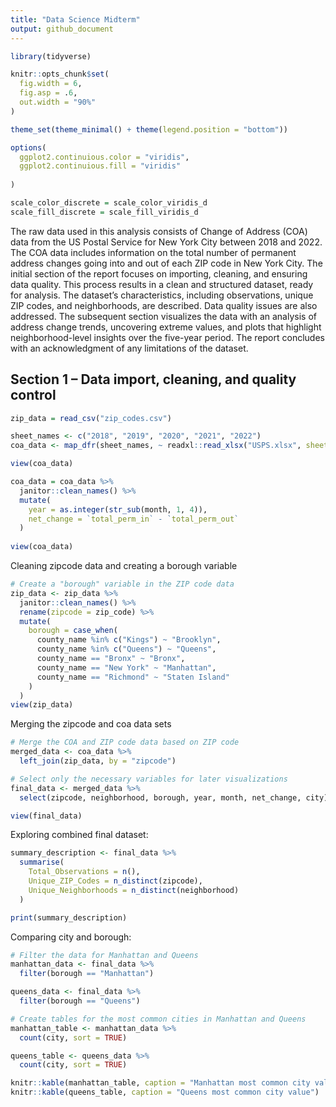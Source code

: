 ```yaml
---
title: "Data Science Midterm"
output: github_document
---
```


```r

library(tidyverse)

knitr::opts_chunk$set(
  fig.width = 6,
  fig.asp = .6,
  out.width = "90%"
)

theme_set(theme_minimal() + theme(legend.position = "bottom"))

options(
  ggplot2.continuious.color = "viridis",
  ggplot2.continuious.fill = "viridis"
  
)

scale_color_discrete = scale_color_viridis_d
scale_fill_discrete = scale_fill_viridis_d
```

The raw data used in this analysis consists of Change of Address (COA) data from the US Postal Service for New York City between 2018 and 2022. The COA data includes information on the total number of permanent address changes going into and out of each ZIP code in New York City. The initial section of the report focuses on importing, cleaning, and ensuring data quality. This process results in a clean and structured dataset, ready for analysis. The dataset's characteristics, including observations, unique ZIP codes, and neighborhoods, are described. Data quality issues are also addressed. The subsequent section visualizes the data with an analysis of address change trends, uncovering extreme values, and plots that highlight neighborhood-level insights over the five-year period. The report concludes with an acknowledgment of any limitations of the dataset.

## Section 1 – Data import, cleaning, and quality control

```r
zip_data = read_csv("zip_codes.csv")

sheet_names <- c("2018", "2019", "2020", "2021", "2022")
coa_data <- map_dfr(sheet_names, ~ readxl::read_xlsx("USPS.xlsx", sheet = .x))

view(coa_data)

coa_data = coa_data %>% 
  janitor::clean_names() %>% 
  mutate(
    year = as.integer(str_sub(month, 1, 4)),
    net_change = `total_perm_in` - `total_perm_out`
  )
  
view(coa_data)
```

Cleaning zipcode data and creating a borough variable

```r
# Create a "borough" variable in the ZIP code data
zip_data <- zip_data %>%
  janitor::clean_names() %>% 
  rename(zipcode = zip_code) %>% 
  mutate(
    borough = case_when(
      county_name %in% c("Kings") ~ "Brooklyn",
      county_name %in% c("Queens") ~ "Queens",
      county_name == "Bronx" ~ "Bronx",
      county_name == "New York" ~ "Manhattan",
      county_name == "Richmond" ~ "Staten Island"
    )
  )
view(zip_data)
```

Merging the zipcode and coa data sets

```r
# Merge the COA and ZIP code data based on ZIP code
merged_data <- coa_data %>%
  left_join(zip_data, by = "zipcode")

# Select only the necessary variables for later visualizations
final_data <- merged_data %>%
  select(zipcode, neighborhood, borough, year, month, net_change, city)

view(final_data)
```

Exploring combined final dataset:
```r
summary_description <- final_data %>%
  summarise(
    Total_Observations = n(),
    Unique_ZIP_Codes = n_distinct(zipcode),
    Unique_Neighborhoods = n_distinct(neighborhood)
  )

print(summary_description)
```

Comparing city and borough: 
```r
# Filter the data for Manhattan and Queens
manhattan_data <- final_data %>%
  filter(borough == "Manhattan")

queens_data <- final_data %>%
  filter(borough == "Queens")

# Create tables for the most common cities in Manhattan and Queens
manhattan_table <- manhattan_data %>%
  count(city, sort = TRUE)

queens_table <- queens_data %>%
  count(city, sort = TRUE)

knitr::kable(manhattan_table, caption = "Manhattan most common city value")
knitr::kable(queens_table, caption = "Queens most common city value")
```


